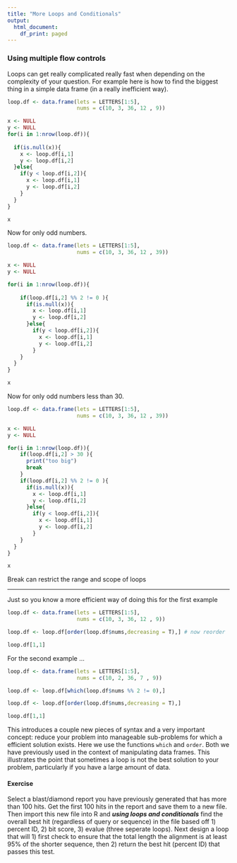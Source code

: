 ```yaml
---
title: "More Loops and Conditionals"
output:
  html_document:
    df_print: paged
---
```


### Using multiple flow controls

Loops can get really complicated really fast when depending on the complexity of your question. For example here is how to find the biggest thing in a simple data frame (in a really inefficient way). 

```r

loop.df <- data.frame(lets = LETTERS[1:5], 
                      nums = c(10, 3, 36, 12 , 9))

x <- NULL
y <- NULL
for(i in 1:nrow(loop.df)){
  
  if(is.null(x)){
    x <- loop.df[i,1]
    y <- loop.df[i,2]
  }else{
    if(y < loop.df[i,2]){
      x <- loop.df[i,1]
      y <- loop.df[i,2]
    }
  }  
}

x
```

Now for only odd numbers.

```r

loop.df <- data.frame(lets = LETTERS[1:5], 
                      nums = c(10, 3, 36, 12 , 39))

x <- NULL
y <- NULL

for(i in 1:nrow(loop.df)){
      
    if(loop.df[i,2] %% 2 != 0 ){
      if(is.null(x)){
        x <- loop.df[i,1]
        y <- loop.df[i,2]
      }else{ 
        if(y < loop.df[i,2]){
          x <- loop.df[i,1]
          y <- loop.df[i,2]
        } 
    } 
  }
}

x
```
Now for only odd numbers less than 30.

```r

loop.df <- data.frame(lets = LETTERS[1:5], 
                      nums = c(10, 3, 36, 12 , 39))

x <- NULL
y <- NULL

for(i in 1:nrow(loop.df)){
    if(loop.df[i,2] > 30 ){
      print("too big")
      break
    }  
    if(loop.df[i,2] %% 2 != 0 ){
      if(is.null(x)){
        x <- loop.df[i,1]
        y <- loop.df[i,2]
      }else{ 
        if(y < loop.df[i,2]){
          x <- loop.df[i,1]
          y <- loop.df[i,2]
        } 
    } 
  }
}

x
```

Break can restrict the range and scope of loops

***


Just so you know a more efficient way of doing this for the first example
```r

loop.df <- data.frame(lets = LETTERS[1:5], 
                      nums = c(10, 3, 36, 12 , 9))

loop.df <- loop.df[order(loop.df$nums,decreasing = T),] # now reorder

loop.df[1,1]

```

For the second example ... 

```r

loop.df <- data.frame(lets = LETTERS[1:5], 
                      nums = c(10, 2, 36, 7 , 9))

loop.df <- loop.df[which(loop.df$nums %% 2 != 0),]

loop.df <- loop.df[order(loop.df$nums,decreasing = T),]

loop.df[1,1]

```
This introduces a couple new pieces of syntax and a very important concept: reduce your problem into manageable sub-problems for which a efficient solution exists. Here we use the functions `which` and `order`. Both we have previously used in the context of manipulating data frames. This illustrates the point that sometimes a loop is not the best solution to your problem, particularly if you have a large amount of data.   



#### Exercise 

Select a blast/diamond report you have previously generated that has more than 100 hits. Get the first 100 hits in the report and save them to a new file. Then import this new file into R and ***using loops and conditionals*** find the overall best hit (regardless of query or sequence) in the file based off 1) percent ID, 2) bit score, 3) evalue (three seperate loops). Next design a loop that will 1) first check to ensure that the total length the alignment is at least 95% of the shorter sequence, then 2) return the best hit (percent ID) that passes this test.     


